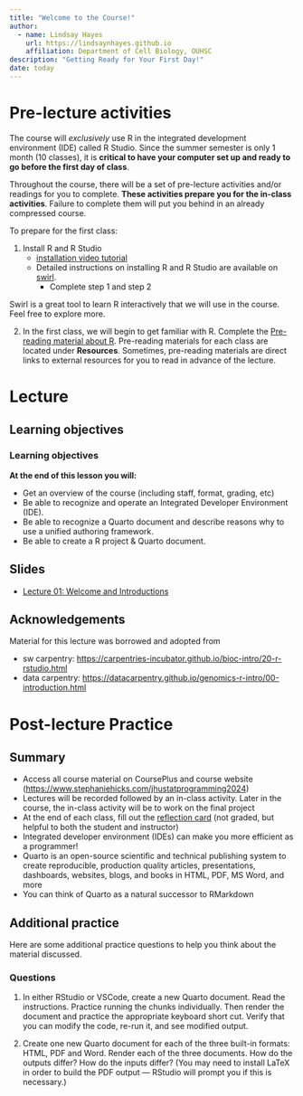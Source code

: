 ```yaml
---
title: "Welcome to the Course!"
author: 
  - name: Lindsay Hayes
    url: https://lindsaynhayes.github.io
    affiliation: Department of Cell Biology, OUHSC
description: "Getting Ready for Your First Day!"
date: today
---
```


# Pre-lecture activities

The course will *exclusively* use R in the integrated development environment (IDE) called R Studio. Since the summer semester is only 1 month (10 classes), it is **critical to have your computer set up and ready to go before the first day of class**.

Throughout the course, there will be a set of pre-lecture activities and/or readings for you to complete. **These activities prepare you for the in-class activities**. Failure to complete them will put you behind in an already compressed course.

To prepare for the first class:

1.  Install R and R Studio
    -   [installation video tutorial](https://www.youtube.com/watch?v=eQFu_zzF96o)
    -   Detailed instructions on installing R and R Studio are available on [swirl](https://swirlstats.com/students.html).
        -   Complete step 1 and step 2

::: callout-tip

Swirl is a great tool to learn R interactively that we will use in the course. Feel free to explore more.
:::

2. In the first class, we will begin to get familiar with R. Complete the [Pre-reading material about R](./../readings/00-quarto/index.qmd). Pre-reading materials for each class are located under **Resources**. Sometimes, pre-reading materials are direct links to external resources for you to read in advance of the lecture.


# Lecture

## Learning objectives

::: callout-note
### Learning objectives

**At the end of this lesson you will:**

-   Get an overview of the course (including staff, format, grading, etc)
-   Be able to recognize and operate an Integrated Developer Environment (IDE). 
-   Be able to recognize a Quarto document and describe reasons why to use a unified authoring framework.
-   Be able to create a R project & Quarto document.

:::

## Slides 

- [Lecture 01: Welcome and Introductions](https://docs.google.com/presentation/d/12EGF_lMFltLHzngleEi6jxZ3phncEhTl5vm05-y_cLI/edit?usp=sharing)

## Acknowledgements

Material for this lecture was borrowed and adopted from

-   sw carpentry: <https://carpentries-incubator.github.io/bioc-intro/20-r-rstudio.html>
-   data carpentry: <https://datacarpentry.github.io/genomics-r-intro/00-introduction.html>


# Post-lecture Practice

## Summary 

- Access all course material on CoursePlus and course website (<https://www.stephaniehicks.com/jhustatprogramming2024>)
- Lectures will be recorded followed by an in-class activity. Later in the course, the in-class activity will be to work on the final project
- At the end of each class, fill out the [reflection card](https://forms.gle/YE9kpBf7aVnx8VMdA) (not graded, but helpful to both the student and instructor)
- Integrated developer environment (IDEs) can make you more efficient as a programmer! 
- Quarto is an open-source scientific and technical publishing system to create reproducible, production quality articles, presentations, dashboards, websites, blogs, and books in HTML, PDF, MS Word, and more
- You can think of Quarto as a natural successor to RMarkdown

## Additional practice

Here are some additional practice questions to help you think about the material discussed.

::: callout-note
### Questions

1.  In either RStudio or VSCode, create a new Quarto document. Read the instructions. Practice running the chunks individually. Then render the document and practice the appropriate keyboard short cut. Verify that you can modify the code, re-run it, and see modified output.

2.  Create one new Quarto document for each of the three built-in formats: HTML, PDF and Word. Render each of the three documents. How do the outputs differ? How do the inputs differ? (You may need to install LaTeX in order to build the PDF output --- RStudio will prompt you if this is necessary.)

:::
